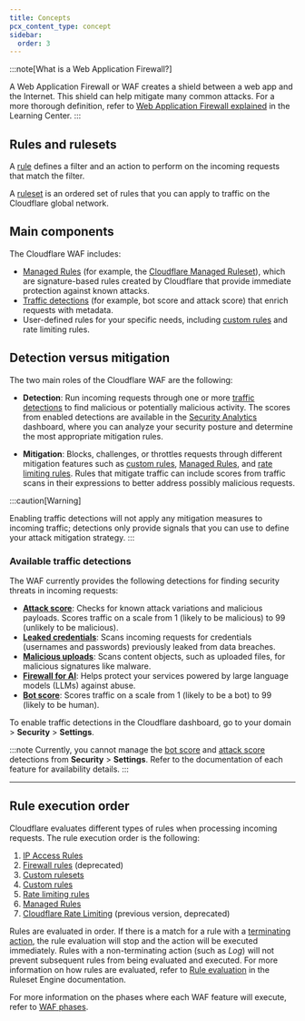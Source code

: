 ```yaml
---
title: Concepts
pcx_content_type: concept
sidebar:
  order: 3
---
```



<Render file="waf-intro" />

:::note[What is a Web Application Firewall?]

A Web Application Firewall or WAF creates a shield between a web app and the Internet. This shield can help mitigate many common attacks. For a more thorough definition, refer to [Web Application Firewall explained](https://www.cloudflare.com/learning/ddos/glossary/web-application-firewall-waf/) in the Learning Center.
:::

## Rules and rulesets

A [rule](/ruleset-engine/about/rules/) defines a filter and an action to perform on the incoming requests that match the filter.

A [ruleset](/ruleset-engine/about/rulesets/) is an ordered set of rules that you can apply to traffic on the Cloudflare global network.

## Main components

The Cloudflare WAF includes:

- [Managed Rules](/waf/managed-rules/) (for example, the [Cloudflare Managed Ruleset](/waf/managed-rules/reference/cloudflare-managed-ruleset/)), which are signature-based rules created by Cloudflare that provide immediate protection against known attacks.
- [Traffic detections](/waf/detections/) (for example, bot score and attack score) that enrich requests with metadata.
- User-defined rules for your specific needs, including [custom rules](/waf/custom-rules/) and <GlossaryTooltip term="rate limiting" link="/waf/rate-limiting-rules/">rate limiting rules</GlossaryTooltip>.

## Detection versus mitigation

The two main roles of the Cloudflare WAF are the following:

- **Detection**: Run incoming requests through one or more [traffic detections](/waf/detections/) to find malicious or potentially malicious activity. The scores from enabled detections are available in the [Security Analytics](/waf/analytics/security-analytics/) dashboard, where you can analyze your security posture and determine the most appropriate mitigation rules.

- **Mitigation**: Blocks, challenges, or throttles requests through different mitigation features such as [custom rules](/waf/custom-rules/), [Managed Rules](/waf/managed-rules/), and [rate limiting rules](/waf/rate-limiting-rules/). Rules that mitigate traffic can include scores from traffic scans in their expressions to better address possibly malicious requests.

:::caution[Warning]

Enabling traffic detections will not apply any mitigation measures to incoming traffic; detections only provide signals that you can use to define your attack mitigation strategy.
:::

### Available traffic detections

The WAF currently provides the following detections for finding security threats in incoming requests:

- [**Attack score**](/waf/detections/attack-score/): Checks for known attack variations and malicious payloads. Scores traffic on a scale from 1 (likely to be malicious) to 99 (unlikely to be malicious).
- [**Leaked credentials**](/waf/detections/leaked-credentials/): Scans incoming requests for credentials (usernames and passwords) previously leaked from data breaches.
- [**Malicious uploads**](/waf/detections/malicious-uploads/): Scans content objects, such as uploaded files, for malicious signatures like malware.
- [**Firewall for AI**](/waf/detections/firewall-for-ai/): Helps protect your services powered by large language models (LLMs) against abuse.
- [**Bot score**](/bots/concepts/bot-score/): Scores traffic on a scale from 1 (likely to be a bot) to 99 (likely to be human).

To enable traffic detections in the Cloudflare dashboard, go to your domain > **Security** > **Settings**.

:::note
Currently, you cannot manage the [bot score](/bots/concepts/bot-score/) and [attack score](/waf/detections/attack-score/) detections from **Security** > **Settings**. Refer to the documentation of each feature for availability details.
:::

---

## Rule execution order

Cloudflare evaluates different types of rules when processing incoming requests. The rule execution order is the following:

1. [IP Access Rules](/waf/tools/ip-access-rules/)
2. [Firewall rules](/firewall/cf-firewall-rules/) (deprecated)
3. [Custom rulesets](/waf/account/custom-rulesets/)
4. [Custom rules](/waf/custom-rules/)
5. [Rate limiting rules](/waf/rate-limiting-rules/)
6. [Managed Rules](/waf/managed-rules/)
7. [Cloudflare Rate Limiting](/waf/reference/legacy/old-rate-limiting/) (previous version, deprecated)

Rules are evaluated in order. If there is a match for a rule with a [terminating action](/ruleset-engine/rules-language/actions/), the rule evaluation will stop and the action will be executed immediately. Rules with a non-terminating action (such as _Log_) will not prevent subsequent rules from being evaluated and executed. For more information on how rules are evaluated, refer to [Rule evaluation](/ruleset-engine/about/rules/#rule-evaluation) in the Ruleset Engine documentation.

For more information on the phases where each WAF feature will execute, refer to [WAF phases](/waf/reference/phases/).
